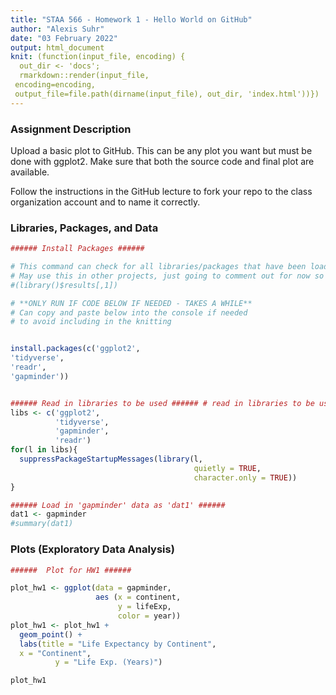 ```yaml
---
title: "STAA 566 - Homework 1 - Hello World on GitHub"
author: "Alexis Suhr"
date: "03 February 2022"
output: html_document
knit: (function(input_file, encoding) {
  out_dir <- 'docs';
  rmarkdown::render(input_file,
 encoding=encoding,
 output_file=file.path(dirname(input_file), out_dir, 'index.html'))})
---
```



### Assignment Description  
Upload a basic plot to GitHub. This can be any plot you want but must be done with ggplot2. Make sure that both the source code and final plot are available. 

Follow the instructions in the GitHub lecture to fork your repo to the class organization account and to name it correctly.


### Libraries, Packages, and Data  

```r
###### Install Packages ###### 

# This command can check for all libraries/packages that have been loaded or already exist, if needed.
# May use this in other projects, just going to comment out for now so I have it.
#(library()$results[,1])

# **ONLY RUN IF CODE BELOW IF NEEDED - TAKES A WHILE**
# Can copy and paste below into the console if needed
# to avoid including in the knitting


install.packages(c('ggplot2',
'tidyverse',
'readr',
'gapminder'))


###### Read in libraries to be used ###### # read in libraries to be used 
libs <- c('ggplot2',
          'tidyverse',
          'gapminder',
          'readr')
for(l in libs){
  suppressPackageStartupMessages(library(l,
                                         quietly = TRUE,
                                         character.only = TRUE))
}

###### Load in 'gapminder' data as 'dat1' ###### 
dat1 <- gapminder
#summary(dat1)

```

### Plots (Exploratory Data Analysis)   
```r
######  Plot for HW1 ###### 

plot_hw1 <- ggplot(data = gapminder,
                   aes (x = continent,
                        y = lifeExp,
                        color = year))
plot_hw1 <- plot_hw1 +
  geom_point() +
  labs(title = "Life Expectancy by Continent",
  x = "Continent",
          y = "Life Exp. (Years)")

plot_hw1
```


